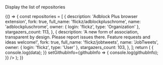
<Meta title="Design system/GithubRepositories" component={GithubRepositories} />

Display the list of repositories

<Canvas>
  <Story name="Default">
    {() => {
      const repositories = [
        {
          description: 'Adblock Plus browser extension',
          fork: true,
          full_name: 'flickz/adblockpluschrome',
          name: 'adblockpluschrome',
          owner: { login: 'flickz', type: 'Organization' },
          stargazers_count: 113,
        },
        {
          description:
            'A new form of association, transparent by design. Please report issues there. Feature requests and ideas welcome!',
          fork: true,
          full_name: 'flickz/jobtweets',
          name: 'JobTweets',
          owner: { login: 'flickz', type: 'User' },
          stargazers_count: 103,
        },
      ];
      return (
        <GithubRepositories
          repositories={repositories}
          onCreateCollective={data => {
            console.log(data);
          }}
          setGithubInfo={githubInfo => {
            console.log(githubInfo);
          }}
        />
      );
    }}
  </Story>
</Canvas>

